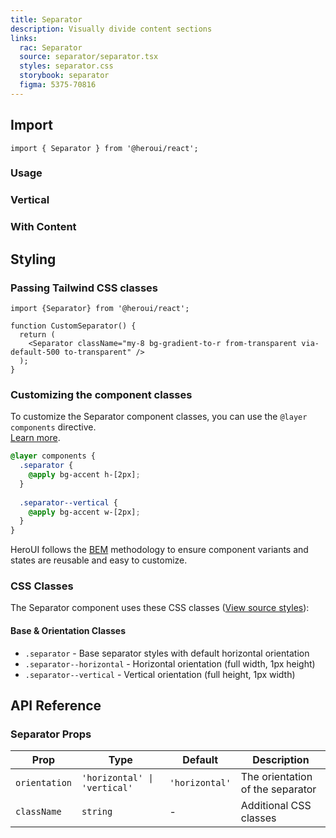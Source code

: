 ```yaml
---
title: Separator
description: Visually divide content sections
links:
  rac: Separator
  source: separator/separator.tsx
  styles: separator.css
  storybook: separator
  figma: 5375-70816
---
```


## Import

```tsx
import { Separator } from '@heroui/react';
```

### Usage

<ComponentPreview 
  name="separator-basic"
/>

### Vertical

<ComponentPreview 
  name="separator-vertical"
/>

### With Content

<ComponentPreview 
  name="separator-with-content"
/>

## Styling

### Passing Tailwind CSS classes

```tsx
import {Separator} from '@heroui/react';

function CustomSeparator() {
  return (
    <Separator className="my-8 bg-gradient-to-r from-transparent via-default-500 to-transparent" />
  );
}
```

### Customizing the component classes

To customize the Separator component classes, you can use the `@layer components` directive.
<br/>[Learn more](https://tailwindcss.com/docs/adding-custom-styles#adding-component-classes).

```css
@layer components {
  .separator {
    @apply bg-accent h-[2px];
  }
  
  .separator--vertical {
    @apply bg-accent w-[2px];
  }
}
```

HeroUI follows the [BEM](https://getbem.com/) methodology to ensure component variants and states are reusable and easy to customize.

### CSS Classes

The Separator component uses these CSS classes ([View source styles](https://github.com/heroui-inc/heroui/blob/v3/packages/styles/components/separator.css)):

#### Base & Orientation Classes
- `.separator` - Base separator styles with default horizontal orientation
- `.separator--horizontal` - Horizontal orientation (full width, 1px height)
- `.separator--vertical` - Vertical orientation (full height, 1px width)

## API Reference

### Separator Props

| Prop | Type | Default | Description |
|------|------|---------|-------------|
| `orientation` | `'horizontal' \| 'vertical'` | `'horizontal'` | The orientation of the separator |
| `className` | `string` | - | Additional CSS classes |